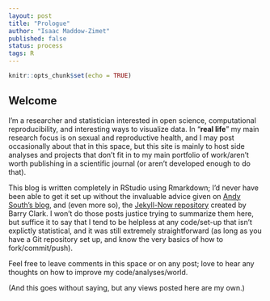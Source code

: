 ```yaml
---
layout: post
title: "Prologue"
author: "Isaac Maddow-Zimet"
published: false
status: process
tags: R
---
```



```r
knitr::opts_chunk$set(echo = TRUE)
```

## Welcome

I'm a researcher and statistician interested in open science, computational reproducibility, and interesting ways to visualize data. In "**real life**" my main research focus is on sexual and reproductive health, and I may post occasionally about that in this space, but this site is mainly to host side analyses and projects that don't fit in to my main portfolio of work/aren't worth publishing in a scientific journal (or aren't developed enough to do that).

This blog is written completely in RStudio using Rmarkdown; I'd never have been able to get it set up without the invaluable advice given on [Andy South's blog](http://andysouth.github.io/blog-setup/), and (even more so), the [Jekyll-Now repository](https://github.com/barryclark/jekyll-now) created by Barry Clark. I won't do those posts justice trying to summarize them here, but suffice it to say that I tend to be helpless at any code/set-up that isn't explictly statistical, and it was still extremely straightforward (as long as you have a Git repository set up, and know the very basics of how to fork/commit/push).

Feel free to leave comments in this space or on any post; love to hear any thoughts on how to improve my code/analyses/world.

(And this goes without saying, but any views posted here are my own.)




